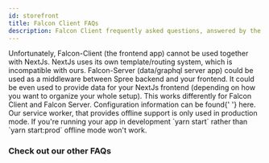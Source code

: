 ```yaml
---
id: storefront
title: Falcon Client FAQs
description: Falcon Client frequently asked questions, answered by the Deity team.
---
```



<Accordion title="Can I use NextJS">
  Unfortunately, Falcon-Client (the frontend app) cannot be used together with NextJs. NextJs uses its own
  template/routing system, which is incompatible with ours. Falcon-Server (data/graphql server app) could be used as a
  middleware between Spree backend and your frontend. It could be even used to provide data for your NextJs frontend
  (depending on how you want to organize your whole setup).
</Accordion>
<Accordion title="How can I access configuration values?">
  This works differently for Falcon Client and Falcon Server. Configuration information can be found{' '}
  <Link to="/platform/configuration/overview">here</Link>.
</Accordion>
<Accordion title="Offline support doesn't seem to be working...">
  Our service worker, that provides offline support is only used in production mode. If you're running your app in
  development `yarn start` rather than `yarn start:prod` offline mode won't work.
</Accordion>

### Check out our other FAQs

<Categories />
